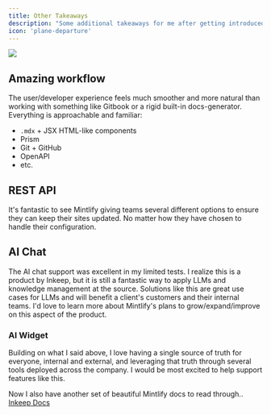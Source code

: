 ```yaml
---
title: Other Takeaways
description: "Some additional takeaways for me after getting introduced with Mintlify"
icon: 'plane-departure'
---
```


<Frame caption="https://unsplash.com/photos/a-bird-flying-over-a-mountain-range-at-sunset-RlReZgrueYs">
  <img src="/images/marek-piwnicki-RlReZgrueYs-unsplash.jpg" />
</Frame>

## Amazing workflow

The user/developer experience feels much smoother and more natural than working with something like Gitbook or a rigid built-in docs-generator. Everything is approachable and familiar:

- `.mdx` + JSX HTML-like components
- Prism
- Git + GitHub
- OpenAPI
- etc.

## REST API

It's fantastic to see Mintlify giving teams several different options to ensure they can keep their sites updated. No matter how they have chosen to handle their configuration.

## AI Chat

The AI chat support was excellent in my limited tests. I realize this is a product by Inkeep, but it is still a fantastic way to apply LLMs and knowledge management at the source. Solutions like this are great use cases for LLMs and will benefit a client's customers and their internal teams. I'd love to learn more about Mintlify's plans to grow/expand/improve on this aspect of the product.

### AI Widget

Building on what I said above, I love having a single source of truth for everyone, internal and external, and leveraging that truth through several tools deployed across the company. I would be most excited to help support features like this. 

Now I also have another set of beautiful Mintlify docs to read through.. [Inkeep Docs](https://docs.inkeep.com/overview/getting-started)

